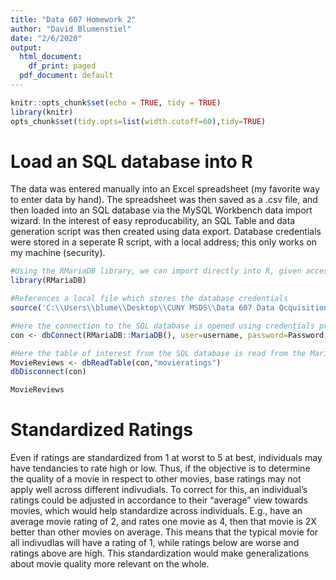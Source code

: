 ---
title: "Data 607 Homework 2"
author: "David Blumenstiel"
date: "2/6/2020"
output:
  html_document:
    df_print: paged
  pdf_document: default
---

```{r setup, include=FALSE}
knitr::opts_chunk$set(echo = TRUE, tidy = TRUE)
library(knitr)
opts_chunk$set(tidy.opts=list(width.cutoff=60),tidy=TRUE)
```

# Load an SQL database into R
The data was entered manually into an Excel spreadsheet (my favorite way to enter data by hand).  The spreadsheet was then saved as a .csv file, and then loaded into an SQL database via the MySQL Workbench data import wizard.  In the interest of easy reproducability, an SQL Table and data generation script was then created using data export.  Database credentials were stored in a seperate R script, with a local address; this only works on my machine (security).


```{r}
#Using the RMariaDB library, we can import directly into R, given access credentials.
library(RMariaDB)

#References a local file which stores the database credentials
source('C:\\Users\\blume\\Desktop\\CUNY MSDS\\Data 607 Data Qcquisition and Management\\SQL\\credentials.R', local = TRUE)

#Here the connection to the SQL database is opened using credentials provided from a seperate script
con <- dbConnect(RMariaDB::MariaDB(), user=username, password=Password, dbname='movieratings', host='localhost')

#Here the table of interest from the SQL database is read from the MariaDB connection into an R database, afterwhich the connection is closed
MovieReviews <- dbReadTable(con,"movieratings")
dbDisconnect(con)

MovieReviews
```

# Standardized Ratings
Even if ratings are standardized from 1 at worst to 5 at best, individuals may have tendancies to rate high or low.  Thus, if the objective is to determine the quality of a movie in respect to other movies, base ratings may not apply well across different indivudials.  To correct for this, an individual's ratings could be adjusted in accordance to their "average" view towards movies, which would help standardize across individuals.  E.g., have an average movie rating of 2, and rates one movie as 4, then that movie is 2X better than other movies on average.  This means that the typical movie for all indivudlas will have a rating of 1, while ratings below are worse and ratings above are high.  This standardization would make generalizations about movie quality more relevant on the whole.
